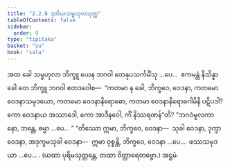 ```yaml
---
title: "2.2.8 ဒုတိယသမ္ဗဟုလသုတ္တ"
tableOfContents: false
sidebar:
  order: 9
type: "tipitaka"
basket: "su"
book: "sala"
---
```



<DynamicBreadcrumb />

<Division number="266" book="sala">

<Paragraph number="1171" book="sala">
အထ ခေါ သမ္ဗဟုလာ ဘိက္ခူ ယေန ဘဂဝါ တေနုပသင်္ကမိံသု …ပေ…  ဧကမန္တံ နိသိန္နာ ခေါ တေ ဘိက္ခူ ဘဂဝါ ဧတဒဝေါစ—  “ကတမာ နု ခေါ, ဘိက္ခဝေ, ဝေဒနာ, ကတမော ဝေဒနာသမုဒယော, ကတမော ဝေဒနာနိရောဓော, ကတမာ ဝေဒနာနိရောဓဂါမိနီ ပဋိပဒါ? ကော ဝေဒနာယ အဿာဒေါ, ကော အာဒီနဝေါ, ကိံ နိဿရဏန်”တိ? “ဘဂဝံမူလကာ နော, ဘန္တေ, ဓမ္မာ …ပေ… ” “တိဿော ဣမာ, ဘိက္ခဝေ, ဝေဒနာ—  သုခါ ဝေဒနာ, ဒုက္ခာ ဝေဒနာ, အဒုက္ခမသုခါ ဝေဒနာ—  ဣမာ ဝုစ္စန္တိ, ဘိက္ခဝေ, ဝေဒနာ …ပေ…  ဖဿသမုဒယာ …ပေ… . (ယထာ ပုရိမသုတ္တန္တေ, တထာ ဝိတ္ထာရေတဗ္ဗော.)

</Paragraph>
</Division>

<Paragraph number="1172" type="center" book="sala">
အဋ္ဌမံ.
</Paragraph>